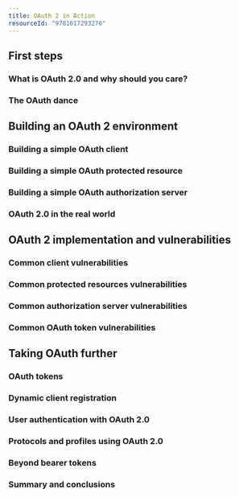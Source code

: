 ```yaml
---
title: OAuth 2 in Action
resourceId: "9781617293276"
---
```


## First steps

### What is OAuth 2.0 and why should you care?

### The OAuth dance

## Building an OAuth 2 environment

### Building a simple OAuth client

### Building a simple OAuth protected resource

### Building a simple OAuth authorization server

### OAuth 2.0 in the real world

## OAuth 2 implementation and vulnerabilities

### Common client vulnerabilities

### Common protected resources vulnerabilities

### Common authorization server vulnerabilities

### Common OAuth token vulnerabilities

## Taking OAuth further

### OAuth tokens

### Dynamic client registration

### User authentication with OAuth 2.0

### Protocols and profiles using OAuth 2.0

### Beyond bearer tokens

### Summary and conclusions

